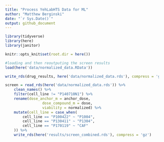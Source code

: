```yaml
---
title: "Process YehLabHTS Data for ML"
author: "Matthew Berginski"
date: "`r Sys.Date()`"
output: github_document
---
```


```r
library(tidyverse)
library(here)
library(janitor)

knitr::opts_knit$set(root.dir = here())
```

```r
#loading and then reoutputing the screen results
load(here('data/normalized_data.RData'))

write_rds(drug_results, here('data/normalized_data.rds'), compress = 'gz')
```

```r
screen = read_rds(here('data/normalized_data.rds')) %>%
	clean_names() %>%
	filter(cell_line != "P140710N1") %>%
	rename(dose_anchor_m = anchor_dose,
				 dose_compound_m = dose, 
				 viability = normalized) %>% 
	mutate(cell_line = case_when(
		cell_line == "P100422" ~ "P1004",
		cell_line == "P130411" ~ "P1304",
		cell_line == "P170119" ~ "CAF"
	)) %>%
	write_rds(here('results/screen_combined.rds'), compress = 'gz')
```